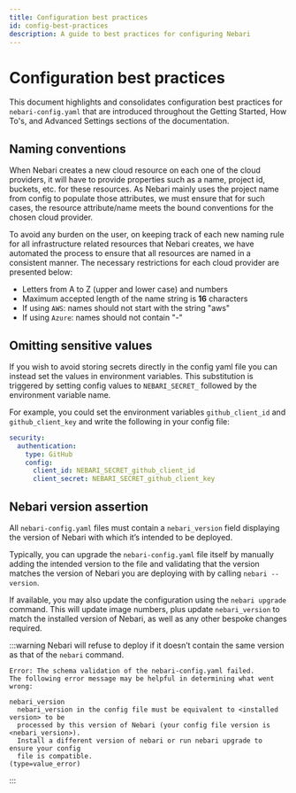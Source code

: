 ```yaml
---
title: Configuration best practices
id: config-best-practices
description: A guide to best practices for configuring Nebari
---
```


# Configuration best practices

This document highlights and consolidates configuration best practices for `nebari-config.yaml` that are introduced throughout the Getting Started, How To's, and Advanced Settings sections of the documentation.

## Naming conventions

When Nebari creates a new cloud resource on each one of the cloud providers, it will have to provide properties such as a name, project id, buckets, etc. for these resources.
As Nebari mainly uses the project name from config to populate those attributes, we must ensure that for such cases, the resource attribute/name meets the bound conventions for the chosen cloud provider.

To avoid any burden on the user, on keeping track of each new naming rule for all infrastructure related resources that Nebari creates, we have automated the process to ensure that all resources are named in a consistent manner.
The necessary restrictions for each cloud provider are presented below:

- Letters from A to Z (upper and lower case) and numbers
- Maximum accepted length of the name string is **16** characters
- If using `AWS`: names should not start with the string "aws"
- If using `Azure`: names should not contain "-"

<!--
TODO: Add domain format details
 ## Domain Format
-->

## Omitting sensitive values

If you wish to avoid storing secrets directly in the config yaml file you can instead set the values in environment variables. This substitution is triggered by setting config
values to `NEBARI_SECRET_` followed by the environment variable name.

For example, you could set the environment variables `github_client_id` and `github_client_key` and write the
following in your config file:

```yaml
security:
  authentication:
    type: GitHub
    config:
      client_id: NEBARI_SECRET_github_client_id
      client_secret: NEBARI_SECRET_github_client_key
```

## Nebari version assertion

All `nebari-config.yaml` files must contain a `nebari_version` field displaying the version of Nebari with which it’s intended to be deployed.

Typically, you can upgrade the `nebari-config.yaml` file itself by manually adding the intended version to the file and validating that the version matches the version of Nebari you are deploying with by calling `nebari --version`.

If available, you may also update the configuration using the `nebari upgrade` command. This will update image numbers, plus update `nebari_version` to match the installed version of Nebari, as well as any other bespoke changes required.

:::warning
Nebari will refuse to deploy if it doesn’t contain the same version as that of the `nebari` command.
```
Error: The schema validation of the nebari-config.yaml failed.
The following error message may be helpful in determining what went wrong:

nebari_version
  nebari_version in the config file must be equivalent to <installed version> to be
  processed by this version of Nebari (your config file version is <nebari_version>).
  Install a different version of nebari or run nebari upgrade to ensure your config
  file is compatible.
(type=value_error)
```
:::

